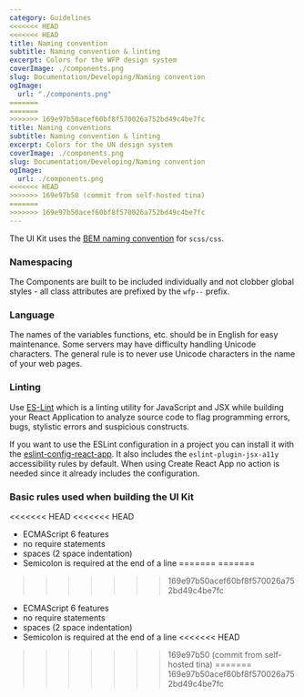 ```yaml
---
category: Guidelines
<<<<<<< HEAD
<<<<<<< HEAD
title: Naming convention
subtitle: Naming convention & linting
excerpt: Colors for the WFP design system
coverImage: ./components.png
slug: Documentation/Developing/Naming convention
ogImage:
  url: "./components.png"
=======
=======
>>>>>>> 169e97b50acef60bf8f570026a752bd49c4be7fc
title: Naming conventions
subtitle: Naming convention & linting
excerpt: Colors for the UN design system
coverImage: ./components.png
slug: Documentation/Developing/Naming convention
ogImage:
  url: ./components.png
<<<<<<< HEAD
>>>>>>> 169e97b50 (commit from self-hosted tina)
=======
>>>>>>> 169e97b50acef60bf8f570026a752bd49c4be7fc
---
```


The UI Kit uses the [BEM naming convention](http://getbem.com/naming) for `scss/css`.

### Namespacing

The Components are built to be included individually and not clobber global
styles - all class attributes are prefixed by the `wfp--` prefix.

### Language

The names of the variables functions, etc. should be in English for easy maintenance. Some servers may have difficulty handling Unicode characters. The general rule is to never use Unicode characters in the name of your web pages.

### Linting

Use [ES-Lint](https://eslint.org) which is a linting utility for JavaScript and JSX while building your React
Application to analyze source code to flag programming errors, bugs, stylistic
errors and suspicious constructs.

If you want to use the ESLint configuration in a project you can install it
with the [eslint-config-react-app](https://www.npmjs.com/package/eslint-config-react-app). It also includes the `eslint-plugin-jsx-a11y` accessibility rules by default. When
using Create React App no action is needed since it already includes the configuration.

### Basic rules used when building the UI Kit

<<<<<<< HEAD
<<<<<<< HEAD
- ECMAScript 6 features
- no require statements
- spaces (2 space indentation)
- Semicolon is required at the end of a line
=======
=======
>>>>>>> 169e97b50acef60bf8f570026a752bd49c4be7fc
* ECMAScript 6 features
* no require statements
* spaces (2 space indentation)
* Semicolon is required at the end of a line
<<<<<<< HEAD
>>>>>>> 169e97b50 (commit from self-hosted tina)
=======
>>>>>>> 169e97b50acef60bf8f570026a752bd49c4be7fc
